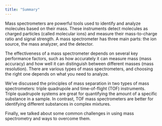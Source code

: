 ```yaml
---
title: "Summary"
---
```


Mass spectrometers are powerful tools used to identify and analyze molecules based on their mass. These instruments detect molecules as charged particles (called molecular ions) and measure their mass-to-charge ratio and signal strength. A mass spectrometer has three main parts: the ion source, the mass analyzer, and the detector.

The effectiveness of a mass spectrometer depends on several key performance factors, such as how accurately it can measure mass (mass accuracy) and how well it can distinguish between different masses (mass resolution). There are various types of mass spectrometers, and choosing the right one depends on what you need to analyze.

We've discussed the principles of mass separation in two types of mass spectrometers: triple quadrupole and time-of-flight (TOF) instruments. Triple quadrupole systems are great for quantifying the amount of a specific substance in a sample. In contrast, TOF mass spectrometers are better for identifying different substances in complex mixtures.

Finally, we talked about some common challenges in using mass spectrometry and ways to overcome them.

 
